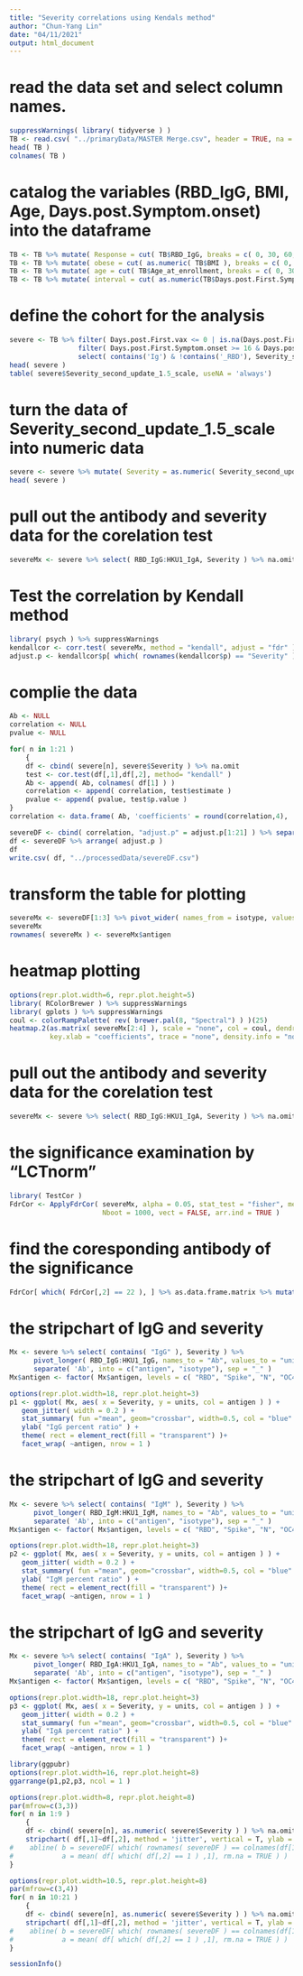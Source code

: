 ---
title: "Severity correlations using Kendals method"
author: "Chun-Yang Lin"
date: "04/11/2021"
output: html_document
---

# read the data set and select column names.

```{r}
suppressWarnings( library( tidyverse ) )
TB <- read.csv( "../primaryData/MASTER Merge.csv", header = TRUE, na = "NA" )
head( TB )
colnames( TB )
```

# catalog the variables (RBD_IgG, BMI, Age, Days.post.Symptom.onset) into the dataframe
```{r}
TB <- TB %>% mutate( Response = cut( TB$RBD_IgG, breaks = c( 0, 30, 60, 90, 300 ), labels = c( 'None', 'Low', 'Medium', 'High' ), ordered_result = TRUE ) )
TB <- TB %>% mutate( obese = cut( as.numeric( TB$BMI ), breaks = c( 0, 18.5, 25, 30, 100 ), labels = c( 'underweight', 'normal', 'overweight', 'obese' ), ordered_result = TRUE ) )
TB <- TB %>% mutate( age = cut( TB$Age_at_enrollment, breaks = c( 0, 30, 45, 60, 100 ), labels = c( 'teenager', 'adult', 'senior', 'aged' ), ordered_result = TRUE ) )
TB <- TB %>% mutate( interval = cut( as.numeric(TB$Days.post.First.Symptom.onset), breaks = c( -300, 5, 10, 20, 30, 300 ), labels = c( '1-5 days', '5-10 days', '10-20 days', '20-30 days', '>30 days' ), ordered_result = TRUE ) )
```

# define the cohort for the analysis

```{r}
severe <- TB %>% filter( Days.post.First.vax <= 0 | is.na(Days.post.First.vax) == TRUE ) %>%
                 filter( Days.post.First.Symptom.onset >= 16 & Days.post.First.Symptom.onset <= 40 ) %>%
                 select( contains('Ig') & !contains('_RBD'), Severity_second_update_1.5_scale, SJTRCID )
head( severe )
table( severe$Severity_second_update_1.5_scale, useNA = 'always')
```

# turn the data of Severity_second_update_1.5_scale into numeric data
```{r}
severe <- severe %>% mutate( Severity = as.numeric( Severity_second_update_1.5_scale )  )
head( severe )
```

# pull out the antibody and severity data for the corelation test
```{r}
severeMx <- severe %>% select( RBD_IgG:HKU1_IgA, Severity ) %>% na.omit
```

# Test the correlation by Kendall method
```{r}
library( psych ) %>% suppressWarnings
kendallcor <- corr.test( severeMx, method = "kendall", adjust = "fdr" )
adjust.p <- kendallcor$p[ which( rownames(kendallcor$p) == "Severity" ), ]
```

# complie the data
```{r}
Ab <- NULL
correlation <- NULL
pvalue <- NULL

for( n in 1:21 )
    {
    df <- cbind( severe[n], severe$Severity ) %>% na.omit
    test <- cor.test(df[,1],df[,2], method= "kendall" )
    Ab <- append( Ab, colnames( df[1] ) )
    correlation <- append( correlation, test$estimate )
    pvalue <- append( pvalue, test$p.value )
}
correlation <- data.frame( Ab, 'coefficients' = round(correlation,4), 'p.value' = round(pvalue,6) )

severeDF <- cbind( correlation, "adjust.p" = adjust.p[1:21] ) %>% separate( 'Ab', into = c("antigen", "isotype"), sep = "_" )
df <- severeDF %>% arrange( adjust.p )
df
write.csv( df, "../processedData/severeDF.csv")
```

# transform the table for plotting
```{r}
severeMx <- severeDF[1:3] %>% pivot_wider( names_from = isotype, values_from = coefficients ) %>% as.data.frame
severeMx
rownames( severeMx ) <- severeMx$antigen
```

# heatmap plotting
```{r}
options(repr.plot.width=6, repr.plot.height=5)
library( RColorBrewer ) %>% suppressWarnings
library( gplots ) %>% suppressWarnings
coul <- colorRampPalette( rev( brewer.pal(8, "Spectral") ) )(25)
heatmap.2(as.matrix( severeMx[2:4] ), scale = "none", col = coul, dendrogram = 'row', Colv = FALSE,
          key.xlab = "coefficients", trace = "none", density.info = "none")
```

# pull out the antibody and severity data for the corelation test
```{r}
severeMx <- severe %>% select( RBD_IgG:HKU1_IgA, Severity ) %>% na.omit
```

# the significance examination by "LCTnorm"
```{r}
library( TestCor )
FdrCor <- ApplyFdrCor( severeMx, alpha = 0.05, stat_test = "fisher", method = "LCTnorm", 
                       Nboot = 1000, vect = FALSE, arr.ind = TRUE )
```
# find the coresponding antibody of the significance
```{r}
FdrCor[ which( FdrCor[,2] == 22 ), ] %>% as.data.frame.matrix %>% mutate( 'Ab' = colnames( severeMx[ row ] ) )
```

# the stripchart of IgG and severity
```{r}
Mx <- severe %>% select( contains( "IgG" ), Severity ) %>%
      pivot_longer( RBD_IgG:HKU1_IgG, names_to = "Ab", values_to = "units" ) %>% 
      separate( 'Ab', into = c("antigen", "isotype"), sep = "_" )
Mx$antigen <- factor( Mx$antigen, levels = c( "RBD", "Spike", "N", "OC43", "HKU1", "NL63", "X229E" ) )

options(repr.plot.width=18, repr.plot.height=3)
p1 <- ggplot( Mx, aes( x = Severity, y = units, col = antigen ) ) +
   geom_jitter( width = 0.2 ) +
   stat_summary( fun ="mean", geom="crossbar", width=0.5, col = "blue" ) +
   ylab( "IgG percent ratio" ) +
   theme( rect = element_rect(fill = "transparent") )+
   facet_wrap( ~antigen, nrow = 1 )
```

# the stripchart of IgG and severity
```{r}
Mx <- severe %>% select( contains( "IgM" ), Severity ) %>%
      pivot_longer( RBD_IgM:HKU1_IgM, names_to = "Ab", values_to = "units" ) %>% 
      separate( 'Ab', into = c("antigen", "isotype"), sep = "_" ) 
Mx$antigen <- factor( Mx$antigen, levels = c( "RBD", "Spike", "N", "OC43", "HKU1", "NL63", "X229E" ) )

options(repr.plot.width=18, repr.plot.height=3)
p2 <- ggplot( Mx, aes( x = Severity, y = units, col = antigen ) ) +
   geom_jitter( width = 0.2 ) +
   stat_summary( fun ="mean", geom="crossbar", width=0.5, col = "blue" ) +
   ylab( "IgM percent ratio" ) +
   theme( rect = element_rect(fill = "transparent") )+
   facet_wrap( ~antigen, nrow = 1 )
```

# the stripchart of IgG and severity

```{r}
Mx <- severe %>% select( contains( "IgA" ), Severity ) %>%
      pivot_longer( RBD_IgA:HKU1_IgA, names_to = "Ab", values_to = "units" ) %>% 
      separate( 'Ab', into = c("antigen", "isotype"), sep = "_" )
Mx$antigen <- factor( Mx$antigen, levels = c( "RBD", "Spike", "N", "OC43", "HKU1", "NL63", "X229E" ) )

options(repr.plot.width=18, repr.plot.height=3)
p3 <- ggplot( Mx, aes( x = Severity, y = units, col = antigen ) ) +
   geom_jitter( width = 0.2 ) +
   stat_summary( fun ="mean", geom="crossbar", width=0.5, col = "blue" ) +
   ylab( "IgA percent ratio" ) +
   theme( rect = element_rect(fill = "transparent") )+
   facet_wrap( ~antigen, nrow = 1 )

library(ggpubr)
options(repr.plot.width=16, repr.plot.height=8)
ggarrange(p1,p2,p3, ncol = 1 )

options(repr.plot.width=8, repr.plot.height=8)
par(mfrow=c(3,3))
for( n in 1:9 )
    {
    df <- cbind( severe[n], as.numeric( severe$Severity ) ) %>% na.omit
    stripchart( df[,1]~df[,2], method = 'jitter', vertical = T, ylab = colnames(df[1]), xlab = 'severity scale' )
#    abline( b = severeDF[ which( rownames( severeDF ) == colnames(df[1]) ),3]*mean( df[ which( df[,2] == 1 ) ,1], rm.na = TRUE ), 
#            a = mean( df[ which( df[,2] == 1 ) ,1], rm.na = TRUE ) )
}

options(repr.plot.width=10.5, repr.plot.height=8)
par(mfrow=c(3,4))
for( n in 10:21 )
    {
    df <- cbind( severe[n], as.numeric( severe$Severity ) ) %>% na.omit
    stripchart( df[,1]~df[,2], method = 'jitter', vertical = T, ylab = colnames(df[1]), xlab = 'severity scale' )
#    abline( b = severeDF[ which( rownames( severeDF ) == colnames(df[1]) ),3 ]*mean( df[ which( df[,2] == 1 ) ,1], rm.na = TRUE ), 
#            a = mean( df[ which( df[,2] == 1 ) ,1], rm.na = TRUE ) )
}

sessionInfo()
```